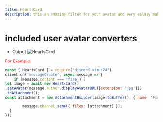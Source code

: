 ```yaml
---
title: HeartsCard
description: this an amazing filter for your avatar and very eslasy making
---
```


# included user avatar converters 


* Output
![HeartsCard](https://media.discordapp.net/attachments/830729794844753930/1031689050731597884/hearts.png)

<span style= "color: red;"> For Example:  </span>

```js
const { HeartsCard } = require("discord-virus24")
client.on('messageCreate', async message => {
	if (message.content === 'fire') {
let image = await new HeartsCard()
.setAvatar(message.author.displayAvatarURL({extension: 'jpg'})) 
.toAttachment();
const attachment = new AttachmentBuilder(image.toBuffer(), { name: 'FireSmoke.png' });

		message.channel.send({ files: [attachment] });
  }
});
```
